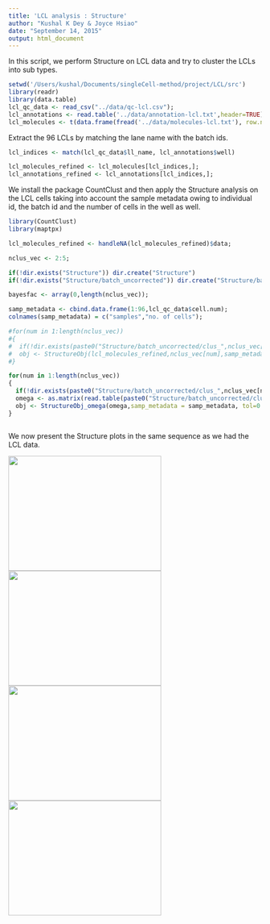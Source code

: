 ```yaml
---
title: 'LCL analysis : Structure'
author: "Kushal K Dey & Joyce Hsiao"
date: "September 14, 2015"
output: html_document
---
```


In this script, we perform Structure on LCL data and try to cluster the LCLs into sub types. 

```r
setwd('/Users/kushal/Documents/singleCell-method/project/LCL/src')
library(readr)
library(data.table)
lcl_qc_data <- read_csv("../data/qc-lcl.csv");
lcl_annotations <- read.table('../data/annotation-lcl.txt',header=TRUE);
lcl_molecules <- t(data.frame(fread('../data/molecules-lcl.txt'), row.names = 1));

```

Extract the 96 LCLs by matching the lane name with the batch ids.

```r
lcl_indices <- match(lcl_qc_data$ll_name, lcl_annotations$well)

lcl_molecules_refined <- lcl_molecules[lcl_indices,];
lcl_annotations_refined <- lcl_annotations[lcl_indices,];
```

We install the package CountClust and then apply the Structure analysis on the LCL cells taking into account the sample metadata owing to individual id, the batch id and the number of cells in the well as well. 

```r
library(CountClust)
library(maptpx)

lcl_molecules_refined <- handleNA(lcl_molecules_refined)$data;

nclus_vec <- 2:5;

if(!dir.exists("Structure")) dir.create("Structure")
if(!dir.exists("Structure/batch_uncorrected")) dir.create("Structure/batch_uncorrected")

bayesfac <- array(0,length(nclus_vec));

samp_metadata <- cbind.data.frame(1:96,lcl_qc_data$cell.num);
colnames(samp_metadata) = c("samples","no. of cells");

#for(num in 1:length(nclus_vec))
#{
#  if(!dir.exists(paste0("Structure/batch_uncorrected/clus_",nclus_vec[num]))) dir.create(paste0("Structure/batch_uncorrected/clus_",nclus_vec[num]))
#  obj <- StructureObj(lcl_molecules_refined,nclus_vec[num],samp_metadata = samp_metadata, tol=0.001, batch_lab = NULL, path=paste0("Structure/batch_uncorrected/clus_",nclus_vec[num]),partition=c('FALSE','TRUE'));
#}

for(num in 1:length(nclus_vec))
{
  if(!dir.exists(paste0("Structure/batch_uncorrected/clus_",nclus_vec[num]))) dir.create(paste0("Structure/batch_uncorrected/clus_",nclus_vec[num]))
  omega <- as.matrix(read.table(paste0("Structure/batch_uncorrected/clus_",nclus_vec[num],"/omega_mat.txt")));
  obj <- StructureObj_omega(omega,samp_metadata = samp_metadata, tol=0.001, batch_lab = NULL, path=paste0("Structure/batch_uncorrected/clus_",nclus_vec[num]),partition=c('FALSE','TRUE'));
}



```

We now present the Structure plots in the same sequence as we had the LCL data.

<img src='Structure/batch_uncorrected/clus_2/struct_clus_2_samples.png' style="width:304px;height:228px;">
<img src='Structure/batch_uncorrected/clus_3/struct_clus_3_samples.png' style="width:304px;height:228px;">
<img src='Structure/batch_uncorrected/clus_4/struct_clus_4_samples.png' style="width:304px;height:228px;">
<img src='Structure/batch_uncorrected/clus_5/struct_clus_5_samples.png' style="width:304px;height:228px;">


